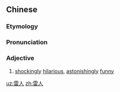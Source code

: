 ==Chinese==
{{zh-forms}}

===Etymology===
{{zh-compound|雷|人|thunder; to shock|people}}

===Pronunciation===
{{zh-pron
|m=léirén
|cat=a
}}

===Adjective===
{{zh-adj}}

# {{lb|zh|neologism}} [[shockingly]] [[hilarious]], [[astonishingly]] [[funny]]

[[uz:雷人]]
[[zh:雷人]]